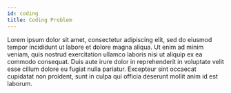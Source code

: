 ```yaml
---
id: coding
title: Coding Problem
---
```


Lorem ipsum dolor sit amet, consectetur adipiscing elit, sed do eiusmod tempor incididunt ut labore et dolore magna aliqua. 
Ut enim ad minim veniam, quis nostrud exercitation ullamco laboris nisi ut aliquip ex ea commodo consequat. Duis aute irure 
dolor in reprehenderit in voluptate velit esse cillum dolore eu fugiat nulla pariatur. Excepteur sint occaecat cupidatat non 
proident, sunt in culpa qui officia deserunt mollit anim id est laborum.
